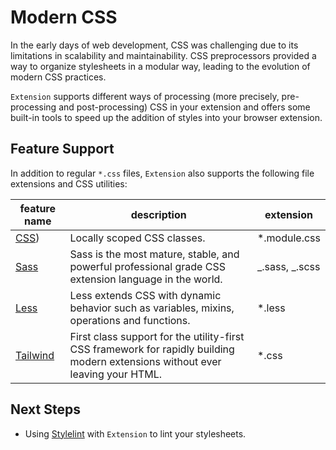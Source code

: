 # Modern CSS

In the early days of web development, CSS was challenging due to its limitations in scalability and maintainability. CSS preprocessors provided a way to organize stylesheets in a modular way, leading to the evolution of modern CSS practices.

`Extension` supports different ways of processing (more precisely, pre-processing and post-processing) CSS in your extension and offers some built-in tools to speed up the addition of styles into your browser extension.

## Feature Support

In addition to regular `*.css` files, `Extension` also supports the following file extensions and CSS utilities:

| feature name                                        | description                                                                                                                    | extension      |
| --------------------------------------------------- | ------------------------------------------------------------------------------------------------------------------------------ | -------------- |
| [CSS](./css-modules))     | Locally scoped CSS classes.                                                                                                    | \*.module.css  |
| [Sass](./sass)         | Sass is the most mature, stable, and powerful professional grade CSS extension language in the world.                          | _.sass, _.scss |
| [Less](./less)         | Less extends CSS with dynamic behavior such as variables, mixins, operations and functions.                                    | \*.less        |
| [Tailwind](./tailwind-css) | First class support for the utility-first CSS framework for rapidly building modern extensions without ever leaving your HTML. | \*.css         |

## Next Steps

- Using [Stylelint](./stylelint) with `Extension` to lint your stylesheets.
